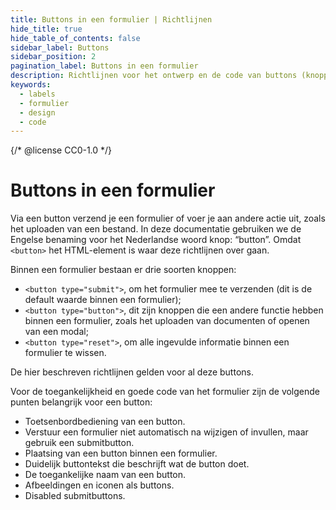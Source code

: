 ```yaml
---
title: Buttons in een formulier | Richtlijnen
hide_title: true
hide_table_of_contents: false
sidebar_label: Buttons
sidebar_position: 2
pagination_label: Buttons in een formulier
description: Richtlijnen voor het ontwerp en de code van buttons (knoppen) in een formulier.
keywords:
  - labels
  - formulier
  - design
  - code
---
```


{/* @license CC0-1.0 */}


# Buttons in een formulier

Via een button verzend je een formulier of voer je aan andere actie uit, zoals het uploaden van een bestand.
In deze documentatie gebruiken we de Engelse benaming voor het Nederlandse woord knop: “button”. Omdat `<button>` het HTML-element is waar deze richtlijnen over gaan.

Binnen een formulier bestaan er drie soorten knoppen:

- `<button type="submit">`, om het formulier mee te verzenden (dit is de default waarde binnen een formulier);
- `<button type="button">`, dit zijn knoppen die een andere functie hebben binnen een formulier, zoals het uploaden van documenten of openen van een modal;
- `<button type="reset">`, om alle ingevulde informatie binnen een formulier te wissen.

De hier beschreven richtlijnen gelden voor al deze buttons.

Voor de toegankelijkheid en goede code van het formulier zijn de volgende punten belangrijk voor een button:

- Toetsenbordbediening van een button.
- Verstuur een formulier niet automatisch na wijzigen of invullen, maar gebruik een submitbutton.
- Plaatsing van een button binnen een formulier.
- Duidelijk buttontekst die beschrijft wat de button doet.
- De toegankelijke naam van een button.
- Afbeeldingen en iconen als buttons.
- Disabled submitbuttons.

<ButtonKeyboard />
<ButtonKeyboardCode />

<ButtonSubmit />
<ButtonSubmitCode />

<ButtonPlacement />
<ButtonPlacementCode />

<ButtonText />
<ButtonTextCode />

<ButtonAccessibleName />
<ButtonAccessibleNameCode />

<ButtonImage />
<ButtonImageCode />

<ButtonDisabled />
<ButtonDisabledCode />

<FormFooterInfo />
